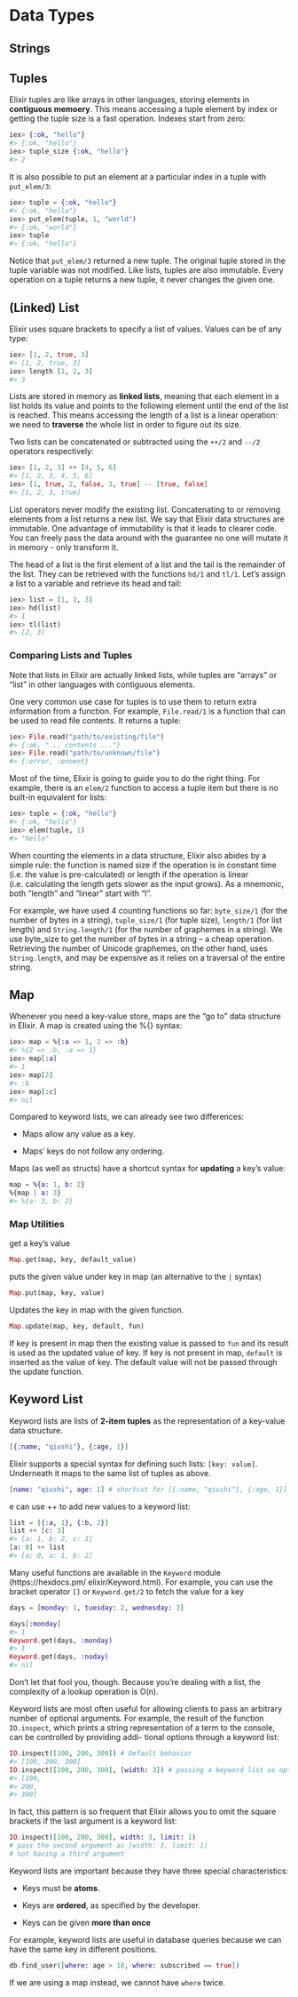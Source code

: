 # Data Types


## Strings

## Tuples

Elixir tuples are like arrays in other languages, storing elements in **contiguous memoery**. This means accessing a tuple element by index or getting the tuple size is a fast operation. Indexes start from zero:

```elixir
iex> {:ok, "hello"}
#> {:ok, "hello"}
iex> tuple_size {:ok, "hello"}
#> 2
```


It is also possible to put an element at a particular index in a tuple with `put_elem/3`:

```elixir
iex> tuple = {:ok, "hello"}
#> {:ok, "hello"}
iex> put_elem(tuple, 1, "world")
#> {:ok, "world"}
iex> tuple
#> {:ok, "hello"}
```

Notice that `put_elem/3` returned a new tuple. The original tuple stored in the tuple variable was not modified. Like lists, tuples are also immutable. Every operation on a tuple returns a new tuple, it never changes the given one.

## (Linked) List

Elixir uses square brackets to specify a list of values. Values can be of any type:

```elixir
iex> [1, 2, true, 3]
#> [1, 2, true, 3]
iex> length [1, 2, 3]
#> 3
```

Lists are stored in memory as **linked lists**, meaning that each element in a list holds its value and points to the following element until the end of the list is reached. This means accessing the length of a list is a linear operation: we need to **traverse** the whole list in order to figure out its size.

Two lists can be concatenated or subtracted using the `++/2` and `--/2` operators respectively:

```elixir
iex> [1, 2, 3] ++ [4, 5, 6]
#> [1, 2, 3, 4, 5, 6]
iex> [1, true, 2, false, 3, true] -- [true, false]
#> [1, 2, 3, true]
```

List operators never modify the existing list. Concatenating to or removing elements from a list returns a new list. We say that Elixir data structures are immutable. One advantage of immutability is that it leads to clearer code. You can freely pass the data around with the guarantee no one will mutate it in memory - only transform it.

The head of a list is the first element of a list and the tail is the remainder of the list. They can be retrieved with the functions `hd/1` and `tl/1`. Let’s assign a list to a variable and retrieve its head and tail:

```elixir
iex> list = [1, 2, 3]
iex> hd(list)
#> 1
iex> tl(list)
#> [2, 3]
```

### Comparing Lists and Tuples

Note that lists in Elixir are actually linked lists, while tuples are "arrays" or "list" in other languages with contiguous elements.

One very common use case for tuples is to use them to return extra information from a function. For example, `File.read/1` is a function that can be used to read file contents. It returns a tuple:


```elixir
iex> File.read("path/to/existing/file")
#> {:ok, "... contents ..."}
iex> File.read("path/to/unknown/file")
#> {:error, :enoent}
```
Most of the time, Elixir is going to guide you to do the right thing. For example, there is an `elem/2` function to access a tuple item but there is no built-in equivalent for lists:

```elixir
iex> tuple = {:ok, "hello"}
#> {:ok, "hello"}
iex> elem(tuple, 1)
#> "hello"
```

When counting the elements in a data structure, Elixir also abides by a simple rule: the function is named size if the operation is in constant time (i.e. the value is pre-calculated) or length if the operation is linear (i.e. calculating the length gets slower as the input grows). As a mnemonic, both “length” and “linear” start with “l”.

For example, we have used 4 counting functions so far: `byte_size/1` (for the number of bytes in a string), `tuple_size/1` (for tuple size), `length/1` (for list length) and `String.length/1` (for the number of graphemes in a string). We use byte_size to get the number of bytes in a string – a cheap operation. Retrieving the number of Unicode graphemes, on the other hand, uses `String.length`, and may be expensive as it relies on a traversal of the entire string.

## Map

Whenever you need a key-value store, maps are the “go to” data structure in Elixir. A map is created using the %{} syntax:

```elixir
iex> map = %{:a => 1, 2 => :b}
#> %{2 => :b, :a => 1}
iex> map[:a]
#> 1
iex> map[2]
#> :b
iex> map[:c]
#> nil
```

Compared to keyword lists, we can already see two differences:

- Maps allow any value as a key.

- Maps’ keys do not follow any ordering.

Maps (as well as structs) have a shortcut syntax for **updating** a key’s value:

```elixir
map = %{a: 1, b: 2}
%{map | a: 3}
#> %{a: 3, b: 2}
```

### Map Utilities

get a key's value

```elixir
Map.get(map, key, default_value)
```

puts the given value under key in map (an alternative to the `|` syntax)

```elixir
Map.put(map, key, value)
```

Updates the key in map with the given function.

```elixir
Map.update(map, key, default, fun)
```

If key is present in map then the existing value is passed to `fun` and its
result is used as the updated value of key. If key is not present in map,
`default` is inserted as the value of key. The default value will not be passed
through the update function.

## Keyword List

Keyword lists are lists of **2-item tuples** as the representation of a key-value data structure.

``` elixir
[{:name, "qiushi"}, {:age, 1}]
```

 Elixir supports a special syntax for defining such lists: `[key: value]`. Underneath it maps to the same list of tuples as above.

 ```elixir
[name: "qiushi", age: 1] # shortcut for [{:name, "qiushi"}, {:age, 1}]
 ```

 e can use ++ to add new values to a keyword list:


```elixir
list = [{:a, 1}, {:b, 2}]
list ++ [c: 3]
#> [a: 1, b: 2, c: 3]
[a: 0] ++ list
#> [a: 0, a: 1, b: 2]
```


Many useful functions are available in the `Keyword` module (https://hexdocs.pm/ elixir/Keyword.html). For example, you can use the bracket operator `[]` or `Keyword.get/2` to fetch the value for a key

```elixir
days = [monday: 1, tuesday: 2, wednesday: 3]

days[:monday]
#> 1
Keyword.get(days, :monday)
#> 1
Keyword.get(days, :noday)
#> nil
```

Don’t let that fool you, though. Because you’re dealing with a list, the complexity of a lookup operation is O(n).

Keyword lists are most often useful for allowing clients to pass an arbitrary number of
optional arguments. For example, the result of the function `IO.inspect`, which prints
a string representation of a term to the console, can be controlled by providing addi-
tional options through a keyword list:

```elixir
IO.inspect([100, 200, 300]) # Default behavior
#> [100, 200, 300]
IO.inspect([100, 200, 300], [width: 3]) # passing a keyword list as options
#> [100,
#> 200,
#> 300]
```

In fact, this pattern is so frequent that Elixir allows you to omit the square brackets if the last argument is a keyword list:

```elixir
IO.inspect([100, 200, 300], width: 3, limit: 1)
# pass the second argument as [width: 3, limit: 1]
# not having a third argument
```


Keyword lists are important because they have three special characteristics:

- Keys must be **atoms**.

- Keys are **ordered**, as specified by the developer.

- Keys can be given **more than once**

For example, keyword lists are useful in database queries because we can have the same key in different positions.

```elixir
db.find_user([where: age > 18, where: subscribed == true])
```

If we are using a map instead, we cannot have `where` twice.
